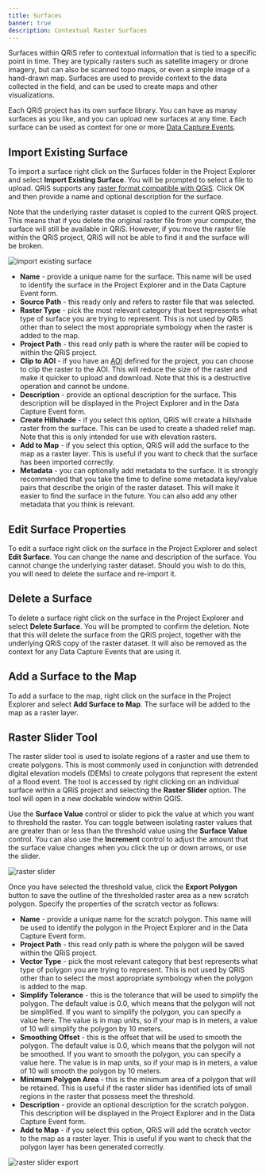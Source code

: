 ```yaml
---
title: Surfaces
banner: true
description: Contextual Raster Surfaces
---
```


Surfaces within QRiS refer to contextual information that is tied to a specific point in time. They are typically rasters such as satellite imagery or drone imagery, but can also be scanned topo maps, or even a simple image of a hand-drawn map. Surfaces are used to provide context to the data collected in the field, and can be used to create maps and other visualizations.

Each QRiS project has its own surface library. You can have as manay surfaces as you like, and you can upload new surfaces at any time. Each surface can be used as context for one or more [Data Capture Events](/software-help/data-capture-events). 

## Import Existing Surface

To import a surface right click on the Surfaces folder in the Project Explorer and select **Import Existing Surface**. You will be prompted to select a file to upload. QRiS supports any [raster format compatible with QGiS](https://docs.qgis.org/2.18/en/docs/user_manual/working_with_vector/supported_data.html). Click OK and then provide a name and optional description for the surface.

Note that the underlying raster dataset is copied to the current QRiS project. This means that if you delete the original raster file from your computer, the surface will still be available in QRiS. However, if you move the raster file within the QRiS project, QRiS will not be able to find it and the surface will be broken.

![import existing surface](/images/software-help/create-surface.png)

- **Name** - provide a unique name for the surface. This name will be used to identify the surface in the Project Explorer and in the Data Capture Event form.
- **Source Path** - this ready only and refers to raster file that was selected.
- **Raster Type** - pick the most relevant category that best represents what type of surface you are trying to represent. This is not used by QRiS other than to select the most appropriate symbology when the raster is added to the map.
- **Project Path** - this read only path is where the raster will be copied to within the QRiS project.
- **Clip to AOI** - if you have an [AOI](/software-help/aoi) defined for the project, you can choose to clip the raster to the AOI. This will reduce the size of the raster and make it quicker to upload and download. Note that this is a destructive operation and cannot be undone.
- **Description** - provide an optional description for the surface. This description will be displayed in the Project Explorer and in the Data Capture Event form.
- **Create Hillshade** - if you select this option, QRiS will create a hillshade raster from the surface. This can be used to create a shaded relief map. Note that this is only intended for use with elevation rasters.
- **Add to Map** - if you select this option, QRiS will add the surface to the map as a raster layer. This is useful if you want to check that the surface has been imported correctly.
- **Metadata** - you can optionally add metadata to the surface. It is strongly recommended that you take the time to define some metadata key/value pairs that describe the origin of the raster dataset. This will make it easier to find the surface in the future. You can also add any other metadata that you think is relevant.

## Edit Surface Properties

To edit a surface right click on the surface in the Project Explorer and select **Edit Surface**. You can change the name and description of the surface. You cannot change the underlying raster dataset. Should you wish to do this, you will need to delete the surface and re-import it.

## Delete a Surface

To delete a surface right click on the surface in the Project Explorer and select **Delete Surface**. You will be prompted to confirm the deletion. Note that this will delete the surface from the QRiS project, together with the underlying QRiS copy of the raster dataset. It will also be removed as the context for any Data Capture Events that are using it.

## Add a Surface to the Map 

To add a surface to the map, right click on the surface in the Project Explorer and select **Add Surface to Map**. The surface will be added to the map as a raster layer.

## Raster Slider Tool

The raster slider tool is used to isolate regions of a raster and use them to create polygons. This is most commonly used in conjunction with detrended digital elevation models (DEMs) to create polygons that represent the extent of a flood event. The tool is accessed by right clicking on an individual surface within a QRiS project and selecting the **Raster Slider** option. The tool will open in a new dockable window within QGIS.

Use the **Surface Value** control or slider to pick the value at which you want to threshold the raster. You can toggle between isolating raster values that are greater than or less than the threshold value using the **Surface Value** control. You can also use the **Increment** control to adjust the amount that the surface value changes when you click the up or down arrows, or use the slider.

![raster slider](/images/software-help/raster-slider.png)

Once you have selected the threshold value, click the **Export Polygon** button to save the outline of the thresholded raster area as a new scratch polygon. Specify the properties of the scratch vector as follows:

- **Name** - provide a unique name for the scratch polygon. This name will be used to identify the polygon in the Project Explorer and in the Data Capture Event form.
- **Project Path** - this read only path is where the polygon will be saved within the QRiS project.
- **Vector Type** - pick the most relevant category that best represents what type of polygon you are trying to represent. This is not used by QRiS other than to select the most appropriate symbology when the polygon is added to the map.
- **Simplify Tolerance** - this is the tolerance that will be used to simplify the polygon. The default value is 0.0, which means that the polygon will not be simplified. If you want to simplify the polygon, you can specify a value here. The value is in map units, so if your map is in meters, a value of 10 will simplify the polygon by 10 meters.
- **Smoothing Offset** - this is the offset that will be used to smooth the polygon. The default value is 0.0, which means that the polygon will not be smoothed. If you want to smooth the polygon, you can specify a value here. The value is in map units, so if your map is in meters, a value of 10 will smooth the polygon by 10 meters.
- **Minimum Polygon Area** - this is the minimum area of a polygon that will be retained. This is useful if the raster slider has identified lots of small regions in the raster that possess meet the threshold.
- **Description** - provide an optional description for the scratch polygon. This description will be displayed in the Project Explorer and in the Data Capture Event form.
- **Add to Map** - if you select this option, QRiS will add the scratch vector to the map as a raster layer. This is useful if you want to check that the polygon layer has been generated correctly.

![raster slider export](/images/software-help/raster-slider-export.png)